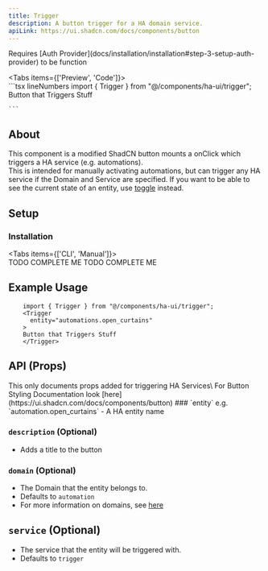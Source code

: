 ```yaml
---
title: Trigger
description: A button trigger for a HA domain service.
apiLink: https://ui.shadcn.com/docs/components/button
---
```



<Callout type="warn">
  Requires [Auth Provider](docs/installation/installation#step-3-setup-auth-provider) to be function
</Callout>

<Tabs items={['Preview', 'Code']}>
  <Tab value="Preview">    
    <TriggerPreview />
  </Tab>
  <Tab value="Code">
    ```tsx lineNumbers
      import { Trigger } from "@/components/ha-ui/trigger";
      <Trigger
        entity="domain.service"  
        description="Button that Triggers Stuff"
      >
        Button that Triggers Stuff
      </Trigger>
      
    ```
  </Tab>
</Tabs>

## About
This component is a modified ShadCN button mounts a onClick which triggers a HA service (e.g. automations).\
This is intended for manually activating automations, but can trigger any HA service if the Domain and Service are specified.
If you want to be able to see the current state of an entity, use [toggle](/docs/components/toggle) instead.


## Setup
### Installation
<Tabs items={['CLI', 'Manual']}>
  <Tab value="CLI">    
    TODO COMPLETE ME
  </Tab>
  <Tab value="Manual">
    TODO COMPLETE ME
  </Tab>
</Tabs>

## Example Usage
```tsx lineNumbers
    import { Trigger } from "@/components/ha-ui/trigger";
    <Trigger
      entity="automations.open_curtains"  
    >
    Button that Triggers Stuff
    </Trigger>
```

## API (Props)
<Callout >
    This only documents props added for triggering HA Services\
    For Button Styling Documentation look [here](https://ui.shadcn.com/docs/components/button)

</Callout>
### `entity`
e.g. `automation.open_curtains`
- A HA entity name

### `description` (Optional)
- Adds a title to the button

### `domain` (Optional)
- The Domain that the entity belongs to.
- Defaults to `automation`
- For more information on domains, see [here](https://www.home-assistant.io/docs/configuration/entities_domains/#domains)

## `service` (Optional)
- The service that the entity will be triggered with.
- Defaults to `trigger`